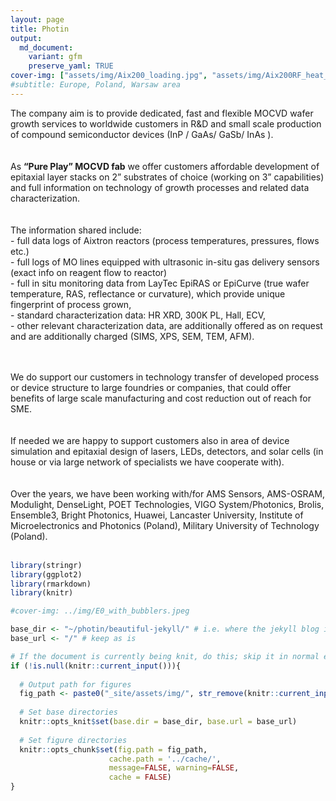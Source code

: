 ```yaml
---
layout: page
title: Photin
output:
  md_document:
    variant: gfm
    preserve_yaml: TRUE
cover-img: ["assets/img/Aix200_loading.jpg", "assets/img/Aix200RF_heat_up_test.jpeg", "assets/img/G1/G1_cntrl.JPG", "assets/img/G1/G1_GB_cntrl.JPG", "assets/img/G1/G1_side.JPG"]
#subtitle: Europe, Poland, Warsaw area
---
```


The company aim is to provide dedicated, fast and flexible MOCVD wafer growth services to worldwide customers in R&D and small scale production of compound semiconductor devices (InP / GaAs/ GaSb/ InAs ).  
<br>   
As **"Pure Play" MOCVD fab** we offer customers affordable development of epitaxial layer stacks on 2" substrates of choice (working on 3" capabilities) and full information on technology of growth processes and related data characterization.  
<br>   
The information shared include:  
- full data logs of Aixtron reactors (process temperatures, pressures, flows etc.)  
- full logs of MO lines equipped with ultrasonic in-situ gas delivery sensors (exact info on reagent flow to reactor)  
- full in situ monitoring data from LayTec EpiRAS or EpiCurve (true wafer temperature, RAS, reflectance or curvature), which provide unique fingerprint of process grown,  
- standard characterization data: HR XRD, 300K PL, Hall, ECV,  
- other relevant characterization data, are additionally offered as on request and are additionally charged (SIMS, XPS, SEM, TEM, AFM).  

<br>   
We do support our customers in technology transfer of developed process or device structure to large foundries or companies, that could offer benefits of large scale manufacturing and cost reduction out of reach for SME.  
<br>   
If needed we are happy to support customers also in area of device simulation and epitaxial design of lasers, LEDs, detectors, and solar cells (in house or via large network of specialists we have cooperate with).   
<br>   
Over the years, we have been working with/for AMS Sensors, AMS-OSRAM, Modulight, DenseLight, POET Technologies, VIGO System/Photonics, Brolis, Ensemble3, Bright Photonics, Huawei, Lancaster University, Institute of Microelectronics and Photonics (Poland), Military University of Technology (Poland).  
<br>   

```r
library(stringr)
library(ggplot2)
library(rmarkdown)
library(knitr)

#cover-img: ../img/E0_with_bubblers.jpeg

```



```r
base_dir <- "~/photin/beautiful-jekyll/" # i.e. where the jekyll blog is on the hard drive.
base_url <- "/" # keep as is

# If the document is currently being knit, do this; skip it in normal execution
if (!is.null(knitr::current_input())){
  
  # Output path for figures
  fig_path <- paste0("_site/assets/img/", str_remove(knitr::current_input(), ".Rmd"), "/")
  
  # Set base directories
  knitr::opts_knit$set(base.dir = base_dir, base.url = base_url)
  
  # Set figure directories
  knitr::opts_chunk$set(fig.path = fig_path,
                      cache.path = '../cache/',
                      message=FALSE, warning=FALSE,
                      cache = FALSE)
}
```
